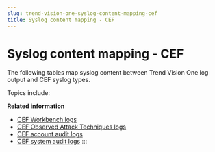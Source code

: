```yaml
---
slug: trend-vision-one-syslog-content-mapping-cef
title: Syslog content mapping - CEF
---
```

# Syslog content mapping - CEF

The following tables map syslog content between Trend Vision One log output and CEF syslog types.

Topics include:

**Related information**

- [CEF Workbench logs](cef-workbench-logs.mdx)
- [CEF Observed Attack Techniques logs](cef-observed-attack-techniques-logs.mdx)
- [CEF account audit logs](cef-account-audit-logs.mdx)
- [CEF system audit logs](cef-system-audit-logs.mdx)
:::
